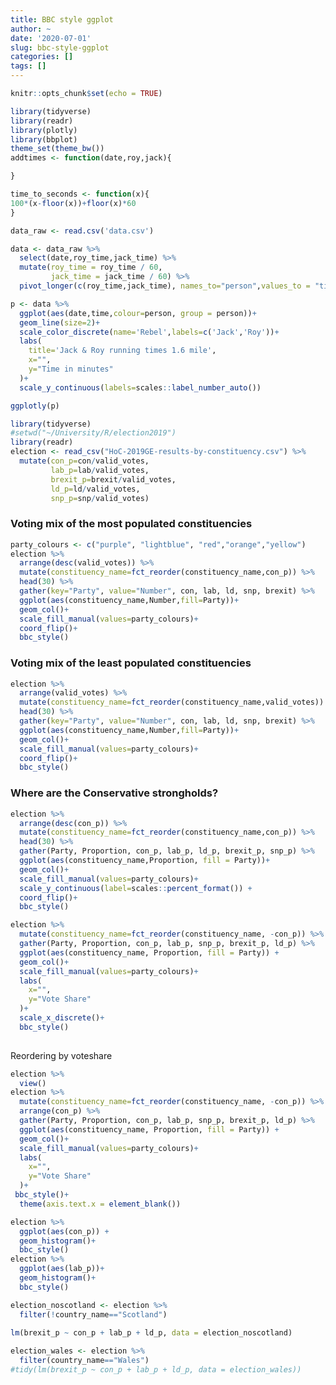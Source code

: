 ```yaml
---
title: BBC style ggplot
author: ~
date: '2020-07-01'
slug: bbc-style-ggplot
categories: []
tags: []
---
```


```r
knitr::opts_chunk$set(echo = TRUE)
```

```r
library(tidyverse)
library(readr)
library(plotly)
library(bbplot)
theme_set(theme_bw())
addtimes <- function(date,roy,jack){

}

time_to_seconds <- function(x){
100*(x-floor(x))+floor(x)*60  
}

data_raw <- read.csv('data.csv')

data <- data_raw %>% 
  select(date,roy_time,jack_time) %>% 
  mutate(roy_time = roy_time / 60,
         jack_time = jack_time / 60) %>% 
  pivot_longer(c(roy_time,jack_time), names_to="person",values_to = "time")


```

```r
p <- data %>% 
  ggplot(aes(date,time,colour=person, group = person))+
  geom_line(size=2)+
  scale_color_discrete(name='Rebel',labels=c('Jack','Roy'))+
  labs(
    title='Jack & Roy running times 1.6 mile',
    x="",
    y="Time in minutes"
  )+
  scale_y_continuous(labels=scales::label_number_auto())

ggplotly(p)
```


```r
library(tidyverse)
#setwd("~/University/R/election2019")
library(readr)
election <- read_csv("HoC-2019GE-results-by-constituency.csv") %>% 
  mutate(con_p=con/valid_votes,
         lab_p=lab/valid_votes,
         brexit_p=brexit/valid_votes,
         ld_p=ld/valid_votes,
         snp_p=snp/valid_votes)
```

### Voting mix of the most populated constituencies

```r
party_colours <- c("purple", "lightblue", "red","orange","yellow")
election %>% 
  arrange(desc(valid_votes)) %>% 
  mutate(constituency_name=fct_reorder(constituency_name,con_p)) %>% 
  head(30) %>% 
  gather(key="Party", value="Number", con, lab, ld, snp, brexit) %>% 
  ggplot(aes(constituency_name,Number,fill=Party))+
  geom_col()+
  scale_fill_manual(values=party_colours)+
  coord_flip()+
  bbc_style()
```

### Voting mix of the least populated constituencies


```r
election %>% 
  arrange(valid_votes) %>% 
  mutate(constituency_name=fct_reorder(constituency_name,valid_votes)) %>% 
  head(30) %>% 
  gather(key="Party", value="Number", con, lab, ld, snp, brexit) %>% 
  ggplot(aes(constituency_name,Number,fill=Party))+
  geom_col()+
  scale_fill_manual(values=party_colours)+
  coord_flip()+
  bbc_style()
```

### Where are the Conservative strongholds?

```r
election %>% 
  arrange(desc(con_p)) %>% 
  mutate(constituency_name=fct_reorder(constituency_name,con_p)) %>% 
  head(30) %>%
  gather(Party, Proportion, con_p, lab_p, ld_p, brexit_p, snp_p) %>% 
  ggplot(aes(constituency_name,Proportion, fill = Party))+
  geom_col()+
  scale_fill_manual(values=party_colours)+
  scale_y_continuous(label=scales::percent_format()) +
  coord_flip()+
  bbc_style()
```



```r
election %>% 
  mutate(constituency_name=fct_reorder(constituency_name, -con_p)) %>% 
  gather(Party, Proportion, con_p, lab_p, snp_p, brexit_p, ld_p) %>% 
  ggplot(aes(constituency_name, Proportion, fill = Party)) +
  geom_col()+
  scale_fill_manual(values=party_colours)+
  labs(
    x="",
    y="Vote Share"
  )+
  scale_x_discrete()+
  bbc_style()
  
```

Reordering by voteshare

```r

election %>% 
  view()
election %>% 
  mutate(constituency_name=fct_reorder(constituency_name, -con_p)) %>% 
  arrange(con_p) %>% 
  gather(Party, Proportion, con_p, lab_p, snp_p, brexit_p, ld_p) %>% 
  ggplot(aes(constituency_name, Proportion, fill = Party)) +
  geom_col()+
  scale_fill_manual(values=party_colours)+
  labs(
    x="",
    y="Vote Share"
  )+
 bbc_style()+
  theme(axis.text.x = element_blank())
```



```r
election %>% 
  ggplot(aes(con_p)) +
  geom_histogram()+
  bbc_style()
election %>% 
  ggplot(aes(lab_p))+
  geom_histogram()+
  bbc_style()
```

```r
election_noscotland <- election %>% 
  filter(!country_name=="Scotland")
  
lm(brexit_p ~ con_p + lab_p + ld_p, data = election_noscotland)
```
```r
election_wales <- election %>% 
  filter(country_name=="Wales")
#tidy(lm(brexit_p ~ con_p + lab_p + ld_p, data = election_wales))
```

